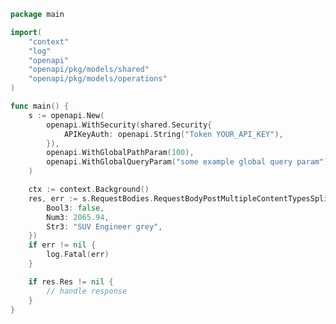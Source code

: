 ```go showLineNumbers copy filename="Request Body Post Multiple Content Types Split Form usage example"
package main

import(
	"context"
	"log"
	"openapi"
	"openapi/pkg/models/shared"
	"openapi/pkg/models/operations"
)

func main() {
    s := openapi.New(
        openapi.WithSecurity(shared.Security{
            APIKeyAuth: openapi.String("Token YOUR_API_KEY"),
        }),
        openapi.WithGlobalPathParam(100),
        openapi.WithGlobalQueryParam("some example global query param"),
    )

    ctx := context.Background()
    res, err := s.RequestBodies.RequestBodyPostMultipleContentTypesSplitForm(ctx, operations.RequestBodyPostMultipleContentTypesSplitApplicationXWwwFormUrlencoded{
        Bool3: false,
        Num3: 2065.94,
        Str3: "SUV Engineer grey",
    })
    if err != nil {
        log.Fatal(err)
    }

    if res.Res != nil {
        // handle response
    }
}
```
